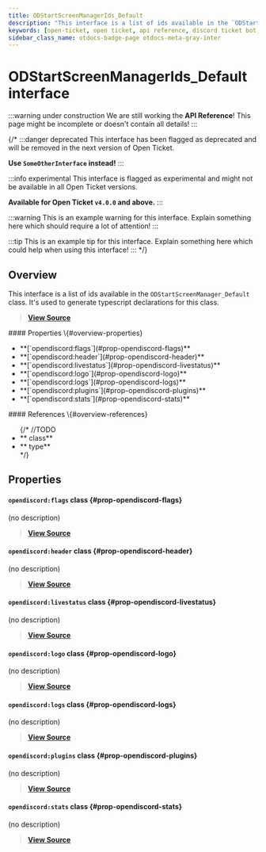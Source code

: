 ```yaml
---
title: ODStartScreenManagerIds_Default
description: "This interface is a list of ids available in the `ODStartScreenManager_Default` class. It's used to generate typescript declarations for this class."
keywords: [open-ticket, open ticket, api reference, discord ticket bot, interface]
sidebar_class_name: otdocs-badge-page otdocs-meta-gray-inter
---
```

<head>
    <link rel="apple-touch-icon" href="/img/logo_vertical.png"/>
</head>

# ODStartScreenManagerIds_Default <M color="gray">interface</M>

:::warning under construction
We are still working the **API Reference**! This page might be incomplete or doesn't contain all details!
:::

{/*
:::danger deprecated
This interface has been flagged as deprecated and will be removed in the next version of Open Ticket.

**Use `SomeOtherInterface` instead!**
:::

:::info experimental
This interface is flagged as experimental and might not be available in all Open Ticket versions.

**Available for Open Ticket `v4.0.0` and above.**
:::

:::warning
This is an example warning for this interface. Explain something here which should require a lot of attention!
:::

:::tip
This is an example tip for this interface. Explain something here which could help when using this interface!
:::
*/}

## Overview
This interface is a list of ids available in the `ODStartScreenManager_Default` class.
It's used to generate typescript declarations for this class.

> [**View Source**](https://otgithub.dj-dj.be/tree/main/src/core/api/defaults/startscreen.ts#L11)

<FlexHorizontal>
<div style={{width:"50%"}} className="otdocs-flex-mobile-width">
    #### Properties \{#overview-properties}
    <ul>
        <li>**[`opendiscord:flags`](#prop-opendiscord-flags)**</li>
        <li>**[`opendiscord:header`](#prop-opendiscord-header)**</li>
        <li>**[`opendiscord:livestatus`](#prop-opendiscord-livestatus)**</li>
        <li>**[`opendiscord:logo`](#prop-opendiscord-logo)**</li>
        <li>**[`opendiscord:logs`](#prop-opendiscord-logs)**</li>
        <li>**[`opendiscord:plugins`](#prop-opendiscord-plugins)**</li>
        <li>**[`opendiscord:stats`](#prop-opendiscord-stats)**</li>
    </ul>
</div>
<div style={{width:"50%"}} className="otdocs-flex-mobile-width">
    #### References \{#overview-references}
    <ul>
        {/*
        //TODO
        <li>**<code><ApiUrl url="class:ODId" label="api.ODId"/></code> <M color="purple">class</M>**</li>
        <li>**<code><ApiUrl url="type:ODExampleType" label="api.ODExampleType"/></code> <M color="brown">type</M>**</li>
        */}
    </ul>
</div>
</FlexHorizontal>

## Properties
<Divider></Divider>
#### `opendiscord:flags` <M color="purple">class</M> <ApiBlock><ApiUrl url="class:ODStartScreenFlagsCategoryComponent" label="api.ODStartScreenFlagsCategoryComponent"/></ApiBlock> \{#prop-opendiscord-flags}
(no description)

> [**View Source**](https://otgithub.dj-dj.be/tree/main/src/core/api/defaults/startscreen.ts#L14)

<Divider></Divider>
#### `opendiscord:header` <M color="purple">class</M> <ApiBlock><ApiUrl url="class:ODStartScreenHeaderComponent" label="api.ODStartScreenHeaderComponent"/></ApiBlock> \{#prop-opendiscord-header}
(no description)

> [**View Source**](https://otgithub.dj-dj.be/tree/main/src/core/api/defaults/startscreen.ts#L13)

<Divider></Divider>
#### `opendiscord:livestatus` <M color="purple">class</M> <ApiBlock><ApiUrl url="class:ODStartScreenLiveStatusCategoryComponent" label="api.ODStartScreenLiveStatusCategoryComponent"/></ApiBlock> \{#prop-opendiscord-livestatus}
(no description)

> [**View Source**](https://otgithub.dj-dj.be/tree/main/src/core/api/defaults/startscreen.ts#L17)

<Divider></Divider>
#### `opendiscord:logo` <M color="purple">class</M> <ApiBlock><ApiUrl url="class:ODStartScreenLogoComponent" label="api.ODStartScreenLogoComponent"/></ApiBlock> \{#prop-opendiscord-logo}
(no description)

> [**View Source**](https://otgithub.dj-dj.be/tree/main/src/core/api/defaults/startscreen.ts#L12)

<Divider></Divider>
#### `opendiscord:logs` <M color="purple">class</M> <ApiBlock><ApiUrl url="class:ODStartScreenCategoryComponent" label="api.ODStartScreenCategoryComponent"/></ApiBlock> \{#prop-opendiscord-logs}
(no description)

> [**View Source**](https://otgithub.dj-dj.be/tree/main/src/core/api/defaults/startscreen.ts#L18)

<Divider></Divider>
#### `opendiscord:plugins` <M color="purple">class</M> <ApiBlock><ApiUrl url="class:ODStartScreenPluginsCategoryComponent" label="api.ODStartScreenPluginsCategoryComponent"/></ApiBlock> \{#prop-opendiscord-plugins}
(no description)

> [**View Source**](https://otgithub.dj-dj.be/tree/main/src/core/api/defaults/startscreen.ts#L15)

<Divider></Divider>
#### `opendiscord:stats` <M color="purple">class</M> <ApiBlock><ApiUrl url="class:ODStartScreenPropertiesCategoryComponent" label="api.ODStartScreenPropertiesCategoryComponent"/></ApiBlock> \{#prop-opendiscord-stats}
(no description)

> [**View Source**](https://otgithub.dj-dj.be/tree/main/src/core/api/defaults/startscreen.ts#L16)

<Divider></Divider>

